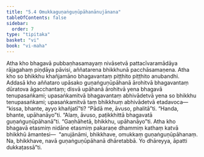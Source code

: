 ```yaml
---
title: "5.4 Omukkaguṇaṅguṇūpāhanānujānana"
tableOfContents: false
sidebar:
  order: 7
type: "tipitaka"
basket: "vi"
book: "vi-maha"
---
```



<DynamicBreadcrumb />

<Division number="247" book="vi-maha">

<Paragraph number="1152" book="vi-maha">
Atha kho bhagavā pubbaṇhasamayaṃ nivāsetvā pattacīvaramādāya rājagahaṃ piṇḍāya pāvisi, aññatarena bhikkhunā pacchāsamaṇena. Atha kho so bhikkhu khañjamāno bhagavantaṃ piṭṭhito piṭṭhito anubandhi. Addasā kho aññataro upāsako guṇaṅguṇūpāhanā ārohitvā bhagavantaṃ dūratova āgacchantaṃ; disvā upāhanā ārohitvā yena bhagavā tenupasaṅkami; upasaṅkamitvā bhagavantaṃ abhivādetvā yena so bhikkhu tenupasaṅkami; upasaṅkamitvā taṃ bhikkhuṃ abhivādetvā etadavoca—  “kissa, bhante, ayyo khañjatī”ti? “Pādā me, āvuso, phalitā”ti. “Handa, bhante, upāhanāyo”ti. “Alaṃ, āvuso, paṭikkhittā bhagavatā guṇaṅguṇūpāhanā”ti. “Gaṇhāhetā, bhikkhu, upāhanāyo”ti. Atha kho bhagavā etasmiṃ nidāne etasmiṃ pakaraṇe dhammiṃ kathaṃ katvā bhikkhū āmantesi—  “anujānāmi, bhikkhave, omukkaṃ guṇaṅguṇūpāhanaṃ. Na, bhikkhave, navā guṇaṅguṇūpāhanā dhāretabbā. Yo dhāreyya, āpatti dukkaṭassā”ti.
</Paragraph>
</Division>